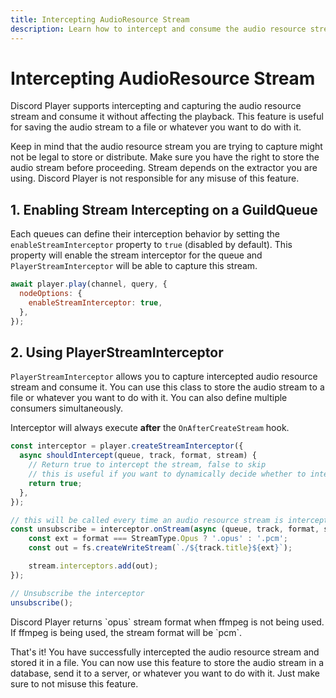 ```yaml
---
title: Intercepting AudioResource Stream
description: Learn how to intercept and consume the audio resource stream and store it in a file.
---
```


# Intercepting AudioResource Stream

Discord Player supports intercepting and capturing the audio resource stream and consume it without affecting the playback. This feature is useful for saving the audio stream to a file or whatever you want to do with it.

<Callout type="warn">
  Keep in mind that the audio resource stream you are trying to capture might
  not be legal to store or distribute. Make sure you have the right to store the
  audio stream before proceeding. Stream depends on the extractor you are using.
  Discord Player is not responsible for any misuse of this feature.
</Callout>

## 1. Enabling Stream Intercepting on a GuildQueue

Each queues can define their interception behavior by setting the `enableStreamInterceptor` property to `true` (disabled by default). This property will enable the stream interceptor for the queue and `PlayerStreamInterceptor` will be able to capture this stream.

```js
await player.play(channel, query, {
  nodeOptions: {
    enableStreamInterceptor: true,
  },
});
```

## 2. Using PlayerStreamInterceptor

`PlayerStreamInterceptor` allows you to capture intercepted audio resource stream and consume it. You can use this class to store the audio stream to a file or whatever you want to do with it. You can also define multiple consumers simultaneously.

Interceptor will always execute **after** the `OnAfterCreateStream` hook.

<!-- prettier-ignore -->
```js
const interceptor = player.createStreamInterceptor({
  async shouldIntercept(queue, track, format, stream) {
    // Return true to intercept the stream, false to skip
    // this is useful if you want to dynamically decide whether to intercept the stream or not based on the track or format or queue
    return true;
  },
});

// this will be called every time an audio resource stream is intercepted
const unsubscribe = interceptor.onStream(async (queue, track, format, stream) => {
    const ext = format === StreamType.Opus ? '.opus' : '.pcm';
    const out = fs.createWriteStream(`./${track.title}${ext}`);

    stream.interceptors.add(out);
});

// Unsubscribe the interceptor
unsubscribe();
```

<Callout type="info">
  Discord Player returns `opus` stream format when ffmpeg is not being used. If
  ffmpeg is being used, the stream format will be `pcm`.
</Callout>

That's it! You have successfully intercepted the audio resource stream and stored it in a file. You can now use this feature to store the audio stream in a database, send it to a server, or whatever you want to do with it. Just make sure to not misuse this feature.
